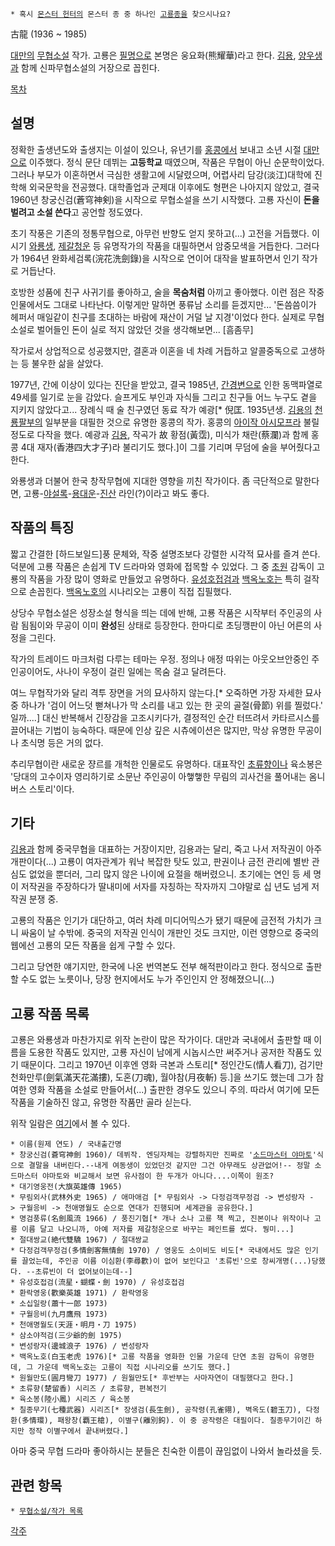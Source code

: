  * 혹시 [[몬스터 헌터]]의 몬스터 종 중 하나인 [[고룡종]]을 찾으시나요?

古龍 (1936 ~ 1985)

[[대만]]의 [[무협소설]] 작가. 고룡은 [[필명]]으로 본명은 웅요화(熊耀華)라고 한다. [[김용]], [[양우생]]과 함께 신파무협소설의 거장으로 꼽힌다.

[[목차]]
== 설명 ==
정확한 출생년도와 출생지는 이설이 있으나, 유년기를 [[홍콩]]에서 보내고 소년 시절 [[대만]]으로 이주했다.
정식 문단 데뷔는 '''고등학교''' 때였으며, 작품은 무협이 아닌 순문학이었다. 그러나 부모가 이혼하면서 극심한 생활고에 시달렸으며, 어렵사리 담강(淡江)대학에 진학해 외국문학을 전공했다. 
대학졸업과 군제대 이후에도 형편은 나아지지 않았고, 결국 1960년 창궁신검(蒼穹神剣)을 시작으로 무협소설을 쓰기 시작했다. 고룡 자신이 '''돈을 벌려고 소설 쓴다'''고 공언할 정도였다. 

초기 작풍은 기존의 정통무협으로, 아무런 반향도 얻지 못하고(...) 고전을 거듭했다. 이 시기 [[와룡생]], [[제갈청운]] 등 유명작가의 작품을 대필하면서 암중모색을 거듭한다.
그러다가 1964년 완화세검록(浣花洗劍錄)을 시작으로 연이어 대작을 발표하면서 인기 작가로 거듭난다.

호방한 성품에 친구 사귀기를 좋아하고, 술을 '''목숨처럼''' 아끼고 좋아했다. 이런 점은 작중인물에서도 그대로 나타난다.
이렇게만 말하면 풍류남 소리를 듣겠지만... '돈씀씀이가 헤퍼서 매일같이 친구를 초대하는 바람에 재산이 거덜 날 지경'이었다 한다. 실제로 무협소설로 벌어들인 돈이 실로 적지 않았던 것을 생각해보면... [흠좀무]

작가로서 상업적으로 성공했지만, 결혼과 이혼을 네 차례 거듭하고 알콜중독으로 고생하는 등 불우한 삶을 살았다. 

1977년, 간에 이상이 있다는 진단을 받았고, 결국 1985년, [[간경변]]으로 인한 동맥파열로 49세를 일기로 눈을 감았다. 슬프게도 부인과 자식들 그리고 친구들 어느 누구도 곁을 지키지 않았다고... 장례식 때 술 친구였던 동료 작가 예광[* 倪匡. 1935년생. [[김용]]의 [[천룡팔부]]의 일부분을 대필한 것으로 유명한 홍콩의 작가. 홍콩의 [[아이작 아시모프]]라 불릴 정도로 다작을 했다. 예광과 [[김용]], 작곡가 故 황점(黃霑), 미식가 채란(蔡瀾)과 함께 홍콩 4대 재자(香港四大才子)라 불리기도 했다.]이 그를 기리며 무덤에 술을 부어줬다고 한다.

와룡생과 더불어 한국 창작무협에 지대한 영향을 끼친 작가이다.
좀 극단적으로 말한다면, 고룡-[[야설록]]-[[용대운]]-[[진산]] 라인(?)이라고 봐도 좋다.

== 작품의 특징 ==
짧고 간결한 [하드보일드]풍 문체와, 작중 설명조보다 강렬한 시각적 묘사를 즐겨 쓴다. 덕분에 고룡 작품은 손쉽게 TV 드라마와 영화에 접목할 수 있었다. 그 중 [[초원]] 감독이 고룡의 작품을 가장 많이 영화로 만들었고 유명하다. [[유성호접검]]과 [[백옥노호]]는 특히 걸작으로 손꼽힌다. [[백옥노호]]의 시나리오는 고룡이 직접 집필했다.

상당수 무협소설은 성장소설 형식을 띄는 데에 반해, 고룡 작품은 시작부터 주인공의 사람 됨됨이와 무공이 이미 '''완성'''된 상태로 등장한다. 한마디로 초딩깽판이 아닌 어른의 사정을 그린다.

작가의 트레이드 마크처럼 다루는 테마는 우정. 정의나 애정 따위는 아웃오브안중인 주인공이어도, 사나이 우정이 걸린 일에는 목숨 걸고 달려든다.

여느 무협작가와 달리 격투 장면을 거의 묘사하지 않는다.[* 오죽하면 가장 자세한 묘사 중 하나가 '검이 어느덧 뻗쳐나가 막 소리를 내고 있는 한 곳의 골절(骨節) 위를 찔렀다.' 일까....] 대신 반복해서 긴장감을 고조시키다가, 결정적인 순간 터뜨려서 카타르시스를 끌어내는 기법이 능숙하다. 때문에 인상 깊은 시츄에이션은 많지만, 막상 유명한 무공이나 초식명 등은 거의 없다.

추리무협이란 새로운 쟝르를 개척한 인물로도 유명하다. 대표작인 [[초류향]]이나 육소봉은 '당대의 고수이자 영리하기로 소문난 주인공이 아햏햏한 무림의 괴사건을 풀어내는 옴니버스 스토리'이다.

== 기타 ==

[[김용]]과 함께 중국무협을 대표하는 거장이지만, 김용과는 달리, 죽고 나서 저작권이 아주 개판이다(...) 고룡이 여자관계가 워낙 복잡한 탓도 있고, 판권이나 금전 관리에 별반 관심도 없었을 뿐더러, 그리 많지 않은 나이에 요절을 해버렸으니. 초기에는 연인 등 세 명이 저작권을 주장하다가 딸내미에 서자를 자칭하는 작자까지 그야말로 십 년도 넘게 저작권 분쟁 중.

고룡의 작품은 인기가 대단하고, 여러 차례 미디어믹스가 됐기 때문에 금전적 가치가 크니 싸움이 날 수밖에. 중국의 저작권 인식이 개판인 것도 크지만, 이런 영향으로 중국의 웹에선 고룡의 모든 작품을 쉽게 구할 수 있다.

그리고 당연한 얘기지만, 한국에 나온 번역본도 전부 해적판이라고 한다. 정식으로 출판할 수도 없는 노릇이나, 당장 현지에서도 누가 주인인지 안 정해졌으니(...) 

== 고룡 작품 목록 ==
고룡은 와룡생과 마찬가지로 위작 논란이 많은 작가이다. 대만과 국내에서 출판할 때 이름을 도용한 작품도 있지만, 고룡 자신이 남에게 시놉시스만 써주거나 공저한 작품도 있기 때문이다. 그리고 1970년 이후엔 영화 극본과 스토리[* 정인간도(情人看刀), 검기만천화만루(劍氣滿天花滿摟), 도혼(刀魂), 월야참(月夜斬) 등.]을 쓰기도 했는데 그가 참여한 영화 작품을 소설로 만들어서(...) 출판한 경우도 있으니 주의. 따라서 여기에 모든 작품을 기술하진 않고, 유명한 작품만 골라 싣는다.

위작 일람은 [http://www.gulongbbs.com/kaogu/zpkz/5461.htm 여기]에서 볼 수 있다.

 * 이름(원제 연도) / 국내출간명
 * 창궁신검(蒼穹神劍 1960)/ 데뷔작. 엔딩자체는 강렬하지만 진짜로 '[[소드마스터 야마토]]'식으로 결말을 내버린다.--내게 여동생이 있었던것 같지만 그건 아무래도 상관없어!-- 정말 소드마스터 야마토와 비교해서 보면 유사점이 한 두개가 아니다....이쪽이 원조?
 * 대기영웅전(大旗英雄傳 1965)
 * 무림외사(武林外史 1965) / 애마애검 [* 무림외사 -> 다정검객무정검 -> 변성랑자 -> 구월응비 -> 천애명월도 순으로 연대가 진행되며 세계관을 공유한다.]
 * 명검풍류(名劍風流 1966) / 풍진기협[* 개나 소나 고룡 책 찍고, 진본이나 위작이나 고룡 이름 달고 나오니까, 아예 저자를 제갈청운으로 바꾸는 페인트를 썼다. 뭥미...]
 * 절대쌍교(絶代雙驕 1967) / 절대쌍교
 * 다정검객무정검(多情劍客無情劍 1970) / 영웅도 소이비도 비도[* 국내에서도 많은 인기를 끌었는데, 주인공 이름 이심환(李尋歡)이 없어 보인다고 '초류빈'으로 창씨개명(...)당했다. --초류빈이 더 없어보이는데--]
 * 유성호접검(流星・蝴蝶・劍 1970) / 유성호접검
 * 환락영웅(歡樂英雄 1971) / 환락영웅
 * 소십일랑(蕭十一郎 1973)
 * 구월응비(九月鷹飛 1973)
 * 천애명월도(天涯・明月・刀 1975)
 * 삼소야적검(三少爺的劍 1975)
 * 변성랑자(邊城浪子 1976) / 변성랑자
 * 백옥노호(白玉老虎 1976)[* 고룡 작품을 영화한 인물 가운데 단연 초원 감독이 유명한데, 그 가운데 백옥노호는 고룡이 직접 시나리오를 쓰기도 했다.]
 * 원월만도(圓月彎刀 1977) / 원월만도[* 후반부는 사마자연이 대필했다고 한다.]
 * 초류향(楚留香) 시리즈 / 초류향, 편복전기
 * 육소봉(陸小鳳) 시리즈 / 육소봉
 * 칠종무기(七種武器) 시리즈[* 장생검(長生劍), 공작령(孔雀翎), 벽옥도(碧玉刀), 다정환(多情環), 패왕창(覇王槍), 이별구(離別鉤). 이 중 공작령은 대필이다. 칠종무기이긴 하지만 정작 이별구에서 끝내버렸다.]

아마 중국 무협 드라마 좋아하시는 분들은 친숙한 이름이 끊임없이 나와서 놀라셨을 듯.

== 관련 항목 ==
 * [[무협소설/작가 목록]]

[[각주]]

